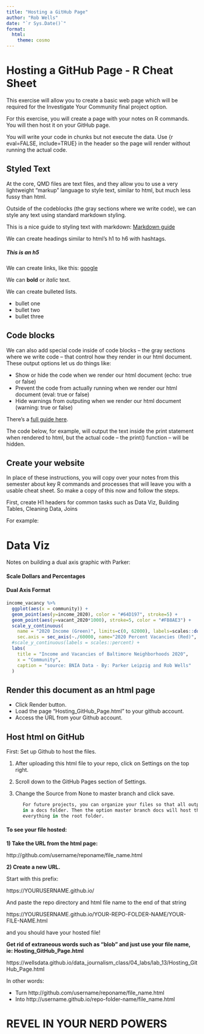 ```yaml
---
title: "Hosting a GitHub Page"
author: "Rob Wells"
date: "`r Sys.Date()`"
format:
  html:
    theme: cosmo
---
```


# Hosting a GitHub Page - R Cheat Sheet

This exercise will allow you to create a basic web page which will be required for the Investigate Your Community final project option.

For this exercise, you will create a page with your notes on R commands. You will then host it on your GitHub page.

You will write your code in chunks but not execute the data. Use {r eval=FALSE, include=TRUE} in the header so the page will render without running the actual code.

## Styled Text

At the core, QMD files are text files, and they allow you to use a very lightweight "markup" language to style text, similar to html, but much less fussy than html. 

Outside of the codeblocks (the gray sections where we write code), we can style any text using standard markdown styling. 

This is a nice guide to styling text with markdown: [Markdown guide ](https://quarto.org/docs/authoring/markdown-basics.html)

We can create headings similar to html's h1 to h6 with hashtags.  

##### This is an h5

We can create links, like this: [google](https://google.com)

We can **bold** or *italic* text. 

We can create bulleted lists.  

* bullet one
* bullet two
* bullet three

## Code blocks

We can also add special code inside of code blocks -- the gray sections where we write code -- that control how they render in our html document.  These output options let us do things like:

* Show or hide the code when we render our html document  (echo: true or false)
* Prevent the code from actually running when we render our html document (eval: true or false)
* Hide warnings from outputing when we render our html document (warning: true or false)

There's a [full guide here](https://quarto.org/docs/computations/execution-options.html#output-options).

The code below, for example, will output the text inside the print statement when rendered to html, but the actual code -- the print() function -- will be hidden.

## Create your website

In place of these instructions, you will copy over your notes from this semester about key R commands and processes that will leave you with a usable cheat sheet. So make a copy of this now and follow the steps.

First, create H1 headers for common tasks such as Data Viz, Building Tables, Cleaning Data, Joins

For example: 

# Data Viz

Notes on building a dual axis graphic with Parker:

#### Scale Dollars and Percentages
#### Dual Axis Format

```r
income_vacancy %>% 
  ggplot(aes(x = community)) +
  geom_point(aes(y=income_2020), color = "#64D197", stroke=5) +
  geom_point(aes(y=vacant_2020*1000), stroke=5, color = "#FB8AE3") +
  scale_y_continuous(
    name = "2020 Income (Green)", limits=c(0, 62000), labels=scales::dollar_format(),
    sec.axis = sec_axis(~./60000, name="2020 Percent Vacancies (Red)", labels = scales::percent))+
  #scale_y_continuous(labels = scales::percent) +
  labs(
    title = "Income and Vacancies of Baltimore Neighborhoods 2020",
    x = "Community",
    caption = "source: BNIA Data - By: Parker Leipzig and Rob Wells"
  )
```


## Render this document as an html page       
 
 * Click Render button. 
 * Load the page "Hosting_GitHub_Page.html" to your github account. 
 * Access the URL from your Github account. 
      
## Host html on GitHub    

First: Set up Github to host the files.

  1) After uploading this html file to your repo, click on Settings on the top right.

  2) Scroll down to the GitHub Pages section of Settings.

  3) Change the Source from None to master branch and click save.

```r
      For future projects, you can organize your files so that all output HTML are stored 
      in a docs folder. Then the option master branch docs will host those files and ignore 
      everything in the root folder.
```


#### To see your file hosted:  


**1) Take the URL from the html page:**

http://github.com/username/reponame/file_name.html  

**2) Create a new URL.**

Start with this prefix:

https://YOURUSERNAME.github.io/

And paste the repo directory and html file name to the end of that string

https://YOURUSERNAME.github.io/YOUR-REPO-FOLDER-NAME/YOUR-FILE-NAME.html 

and you should have your hosted file!

**Get rid of extraneous words such as "blob" and just use your file name, ie: Hosting_GitHub_Page.html **
      
https://wellsdata.github.io/data_journalism_class/04_labs/lab_13/Hosting_GitHub_Page.html
      
      
In other words:  

*  Turn http://github.com/username/reponame/file_name.html  
*  Into http://username.github.io/repo-folder-name/file_name.html

    

# REVEL IN YOUR NERD POWERS  


